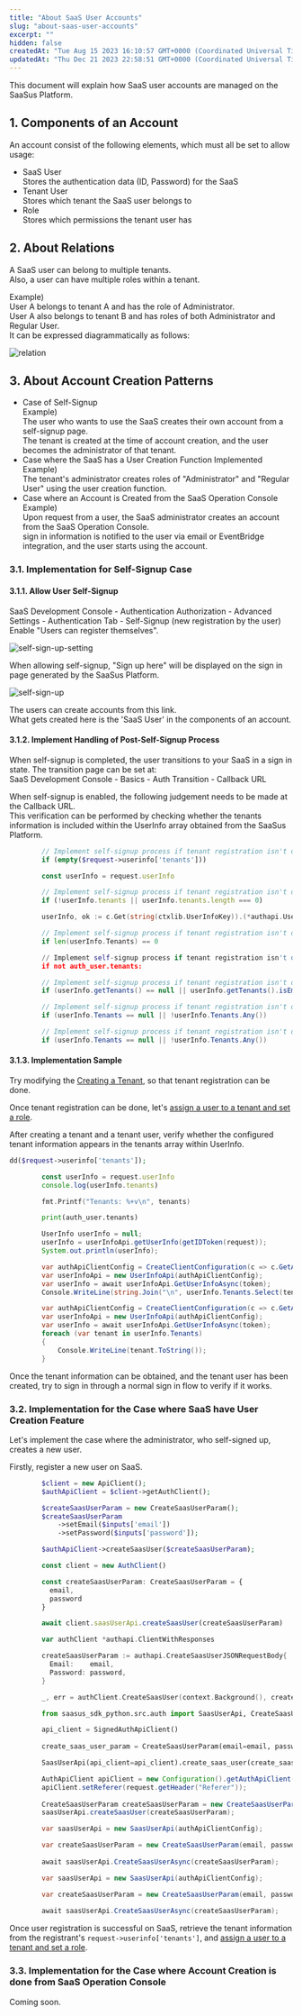 ```yaml
---
title: "About SaaS User Accounts"
slug: "about-saas-user-accounts"
excerpt: ""
hidden: false
createdAt: "Tue Aug 15 2023 16:10:57 GMT+0000 (Coordinated Universal Time)"
updatedAt: "Thu Dec 21 2023 22:58:51 GMT+0000 (Coordinated Universal Time)"
---
```


This document will explain how SaaS user accounts are managed on the SaaSus Platform.

## 1. Components of an Account

An account consist of the following elements, which must all be set to allow usage:

- SaaS User  
  Stores the authentication data (ID, Password) for the SaaS
- Tenant User  
  Stores which tenant the SaaS user belongs to
- Role  
  Stores which permissions the tenant user has

## 2. About Relations

A SaaS user can belong to multiple tenants.  
Also, a user can have multiple roles within a tenant.

Example)  
User A belongs to tenant A and has the role of Administrator.  
User A also belongs to tenant B and has roles of both Administrator and Regular User.  
It can be expressed diagrammatically as follows:


![relation](/img/part-6/usecase/about-saas-user-accounts/relation.svg)


## 3. About Account Creation Patterns

- Case of Self-Signup  
  Example)  
  The user who wants to use the SaaS creates their own account from a self-signup page.  
  The tenant is created at the time of account creation, and the user becomes the administrator of that tenant.
- Case where the SaaS has a User Creation Function Implemented  
  Example)  
  The tenant's administrator creates roles of "Administrator" and "Regular User" using the user creation function.
- Case where an Account is Created from the SaaS Operation Console  
  Example)  
  Upon request from a user, the SaaS administrator creates an account from the SaaS Operation Console.  
  sign in information is notified to the user via email or EventBridge integration, and the user starts using the account.

### 3.1. Implementation for Self-Signup Case

#### 3.1.1. Allow User Self-Signup

SaaS Development Console - Authentication Authorization - Advanced Settings - Authentication Tab - Self-Signup (new registration by the user)  
Enable "Users can register themselves".

![self-sign-up-setting](/img/part-6/usecase/about-saas-user-accounts/self-sign-up-setting.png)

When allowing self-signup, "Sign up here" will be displayed on the sign in page generated by the SaaSus Platform.

![self-sign-up](/img/part-6/usecase/about-saas-user-accounts/self-sign-up.png)


The users can create accounts from this link.  
What gets created here is the 'SaaS User' in the components of an account.

#### 3.1.2. Implement Handling of Post-Self-Signup Process

When self-signup is completed, the user transitions to your SaaS in a sign in state.
The transition page can be set at:  
SaaS Development Console - Basics - Auth Transition - Callback URL

When self-signup is enabled, the following judgement needs to be made at the Callback URL.  
This verification can be performed by checking whether the tenants information is included within the UserInfo array obtained from the SaaSus Platform.

<Tabs>
<TabItem value="php" label="PHP">

```php
        // Implement self-signup process if tenant registration isn't done
        if (empty($request->userinfo['tenants']))
```

</TabItem>

<TabItem value="nodejs" label="Node.js">

```js
        const userInfo = request.userInfo

        // Implement self-signup process if tenant registration isn't done
        if (!userInfo.tenants || userInfo.tenants.length === 0)
```

</TabItem>

<TabItem value="go" label="Go">

```go
        userInfo, ok := c.Get(string(ctxlib.UserInfoKey)).(*authapi.UserInfo)

        // Implement self-signup process if tenant registration isn't done
        if len(userInfo.Tenants) == 0 
```

</TabItem>

<TabItem value="python" label="Python">

```python
        // Implement self-signup process if tenant registration isn't done
        if not auth_user.tenants:
```

</TabItem>

<TabItem value="java" label="Java">

```java
        // Implement self-signup process if tenant registration isn't done
        if (userInfo.getTenants() == null || userInfo.getTenants().isEmpty())
```

</TabItem>

<TabItem value="csharp" label="C#(.Net8)">

```csharp
        // Implement self-signup process if tenant registration isn't done
        if (userInfo.Tenants == null || !userInfo.Tenants.Any())
```

</TabItem>

<TabItem value="csharp(.Netfw4.8)" label="C#(.Netfw4.8)">

```csharp
        // Implement self-signup process if tenant registration isn't done
        if (userInfo.Tenants == null || !userInfo.Tenants.Any())
```

</TabItem>
</Tabs>

#### 3.1.3. Implementation Sample

Try modifying the <a href="/docs/part-6/usecase/about-saas-user-accounts/create-tenant" target="blank">Creating a Tenant</a>, so that tenant registration can be done.

Once tenant registration can be done, let's <a href="/docs/part-6/usecase/about-saas-user-accounts/add-tenant-user" target="_blank">assign a user to a tenant and set a role</a>.

After creating a tenant and a tenant user, verify whether the configured tenant information appears in the tenants array within UserInfo.

<Tabs>
<TabItem value="php" label="PHP">

```php
dd($request->userinfo['tenants']);
```

</TabItem>

<TabItem value="nodejs" label="Node.js">

```js
        const userInfo = request.userInfo
        console.log(userInfo.tenants)
```

</TabItem>

<TabItem value="go" label="Go">

```go
        fmt.Printf("Tenants: %+v\n", tenants)
```

</TabItem>

<TabItem value="python" label="Python">

```python
        print(auth_user.tenants)
```

</TabItem>

<TabItem value="java" label="Java">

```java
        UserInfo userInfo = null;
        userInfo = userInfoApi.getUserInfo(getIDToken(request));
        System.out.println(userInfo);
```

</TabItem>

<TabItem value="csharp" label="C#(.Net8)">

```csharp
        var authApiClientConfig = CreateClientConfiguration(c => c.GetAuthApiClientConfig(), context);
        var userInfoApi = new UserInfoApi(authApiClientConfig);
        var userInfo = await userInfoApi.GetUserInfoAsync(token);
        Console.WriteLine(string.Join("\n", userInfo.Tenants.Select(tenant => tenant.ToString())));
```

</TabItem>

<TabItem value="csharp(.Netfw4.8)" label="C#(.Netfw4.8)">

```csharp
        var authApiClientConfig = CreateClientConfiguration(c => c.GetAuthApiClientConfig());
        var userInfoApi = new UserInfoApi(authApiClientConfig);
        var userInfo = await userInfoApi.GetUserInfoAsync(token);
        foreach (var tenant in userInfo.Tenants)
        {
            Console.WriteLine(tenant.ToString());
        }
```

</TabItem>
</Tabs>

Once the tenant information can be obtained, and the tenant user has been created, try to sign in through a normal sign in flow to verify if it works.

### 3.2. Implementation for the Case where SaaS have User Creation Feature

Let's implement the case where the administrator, who self-signed up, creates a new user.

Firstly, register a new user on SaaS.

<Tabs>
<TabItem value="php" label="PHP">

```php
        $client = new ApiClient();
        $authApiClient = $client->getAuthClient();

        $createSaasUserParam = new CreateSaasUserParam();
        $createSaasUserParam
            ->setEmail($inputs['email'])
            ->setPassword($inputs['password']);

        $authApiClient->createSaasUser($createSaasUserParam);
```

</TabItem>

<TabItem value="nodejs" label="Node.js">

```js
        const client = new AuthClient()

        const createSaasUserParam: CreateSaasUserParam = {
          email,
          password
        }

        await client.saasUserApi.createSaasUser(createSaasUserParam)
```

</TabItem>

<TabItem value="go" label="Go">

```go
        var authClient *authapi.ClientWithResponses

        createSaasUserParam := authapi.CreateSaasUserJSONRequestBody{
          Email:    email,
          Password: password,
        }

        _, err = authClient.CreateSaasUser(context.Background(), createSaasUserParam)
```

</TabItem>

<TabItem value="python" label="Python">

```python
        from saasus_sdk_python.src.auth import SaasUserApi, CreateSaasUserParam

        api_client = SignedAuthApiClient()
        
        create_saas_user_param = CreateSaasUserParam(email=email, password=password)

        SaasUserApi(api_client=api_client).create_saas_user(create_saas_user_param=create_saas_user_param)
```

</TabItem>

<TabItem value="java" label="Java">

```java
        AuthApiClient apiClient = new Configuration().getAuthApiClient();
        apiClient.setReferer(request.getHeader("Referer"));
        
        CreateSaasUserParam createSaasUserParam = new CreateSaasUserParam().email(email).password(password);
        saasUserApi.createSaasUser(createSaasUserParam);
```

</TabItem>

<TabItem value="csharp" label="C#(.Net8)">

```csharp
        var saasUserApi = new SaasUserApi(authApiClientConfig);

        var createSaasUserParam = new CreateSaasUserParam(email, password);
        
        await saasUserApi.CreateSaasUserAsync(createSaasUserParam);
```

</TabItem>

<TabItem value="csharp(.Netfw4.8)" label="C#(.Netfw4.8)">

```csharp
        var saasUserApi = new SaasUserApi(authApiClientConfig);

        var createSaasUserParam = new CreateSaasUserParam(email, password);
        
        await saasUserApi.CreateSaasUserAsync(createSaasUserParam);
```

</TabItem>
</Tabs>

Once user registration is successful on SaaS, retrieve the tenant information from the registrant's `request->userinfo['tenants']`, and <a href="/docs/part-6/usecase/about-saas-user-accounts/add-tenant-user" target="_blank">assign a user to a tenant and set a role</a>.

### 3.3. Implementation for the Case where Account Creation is done from SaaS Operation Console

Coming soon.
